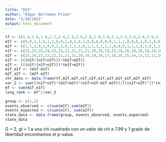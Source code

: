 ```yaml
---
title: "DS3"
author: "Edgar Bertomeu Primo"
date: "3/10/2021"
output: html_document
---
```


```r
tf <- c(1.4,1.6,1.8,2.2,2.4,2.5,2.6,2.8,2.9,3.0,3.1,3.5,3.6,3.8,3.9,4.1,4.2,4.7,4.9,5.2,5.3,5.4,5.7,5.7,5.8,6.5,6.6,7.8,8.2,8.3,8.4,8.7,8.8,9.1,9.2,9.8,9.9,10.0,10.2,10.7,11,11.1,11.4,11.7)
m1f <- c(0,0,1,1,0,1,1,0,0,1,0,1,0,1,0,0,0,0,0,0,1,1,1,0,0,0,1,0,1,0,0,1,0,0,2,1,0,1,1,1,1,1,0,1)
m2f <- c(1,1,1,0,1,0,0,1,1,0,1,1,1,0,1,1,1,1,1,1,0,0,0,1,1,1,0,1,0,1,1,0,1,1,0,0,1,0,0,0,0,0,1,0)
n1f <- c(25,25,25,24,23,23,22,21,21,21,20,20,19,19,18,18,18,18,18,18,18,17,16,15,15,15,15,14,14,13,13,13,12,12,12,10,9,9,8,7,6,5,4,4)
n2f <- c(25,24,23,22,22,21,21,21,20,19,19,18,17,16,16,15,14,13,12,11,10,10,10,10,9,8,7,7,6,6,5,4,4,3,2,2,2,1,1,1,1,1,1,0)
e1f <- (((n1f/(n1f+n2f)))*(m1f+m2f))
e2f <- (((n2f/(n1f+n2f)))*(m1f+m2f))
m1f_e1f <- (m1f-e1f) 
m2f_e2f <- (m2f-e2f)
chr_data <- data.frame(tf,m1f,m2f,n1f,n2f,e1f,e2f,m1f_e1f,m2f_e2f)
var_2 <- sum(((n1f*n2f)*(m1f+m2f)*(n1f+n2f-m1f-m2f))/(((n1f+n2f)^2)*(n1f+n2f-1)))
mf <- sum(m1f_e1f)
long_rank <- mf^2/var_2

group <- c(1,2)
events_observed <- c(sum(m1f),sum(m2f))
events_expected <- c(sum(e1f), sum(e2f))
state_data <- data.frame(group, events_observed, events_expected)
state_data
```

G = 2, gl = 1 a una chi cuadrado con un valor de chi e 7.99 y 1 grado de libertdad encontramos el p-value. 